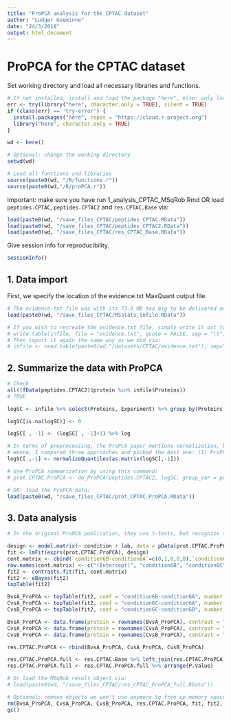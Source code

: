 ```yaml
---
title: "ProPCA analysis for the CPTAC dataset"
author: "Ludger Goeminne"
date: "24/3/2018"
output: html_document
---
```


# ProPCA for the CPTAC dataset

Set working directory and load all necessary libraries and functions.

```r
# If not installed, install and load the package "here", else: only load the package.
err <- try(library("here", character.only = TRUE), silent = TRUE)
if (class(err) == 'try-error') {
  install.packages("here", repos = "https://cloud.r-project.org")
  library("here", character.only = TRUE)
}

wd <- here()

# Optional: change the working directory
setwd(wd)

# Load all functions and libraries
source(paste0(wd, "/R/functions.r"))
source(paste0(wd,"/R/proPCA.r"))
```

Important: make sure you have run 1_analysis_CPTAC_MSqRob.Rmd OR load `peptides.CPTAC`, `peptides.CPTAC2` and `res.CPTAC.Base` via:

```r
load(paste0(wd, "/save_files_CPTAC/peptides_CPTAC.RData"))
load(paste0(wd, "/save_files_CPTAC/peptides_CPTAC2.RData"))
load(paste0(wd, "/save_files_CPTAC/res_CPTAC_Base.RData"))
```

Give session info for reproducibility.

```r
sessionInfo()
```

## 1. Data import

First, we specify the location of the evidence.txt MaxQuant output file.

```r
# The evidence.txt file was with its 73.9 MB too big to be delivered on a GitHub server. However, you can load it in via the following .RData file:
load(paste0(wd, "/save_files_CPTAC/MSstats_infile.RData"))

# If you wish to recreate the evidence.txt file, simply write it out to a tab-delimited file again via:
# write.table(infile, file = "evidence.txt", quote = FALSE, sep = "\t", na = "", row.names = FALSE, col.names = TRUE)
# Then import it again the same way as we did via:
# infile <- read.table(paste0(wd,"/datasets/CPTAC/evidence.txt"), sep="\t", header=TRUE)
```

## 2. Summarize the data with ProPCA

```r
# Check
all((fData(peptides.CPTAC2)$protein %in% infile$Proteins))
# TRUE

logSC <- infile %>% select(Proteins, Experiment) %>% group_by(Proteins, Experiment) %>% summarise(SC = n())%>% ungroup() %>% spread(Experiment, SC)

logSC[is.na(logSC)] <- 0

logSC[ , -1] <- (logSC[ , -1]+1) %>% log

# In terms of preprocessing, the ProPCA paper mentions normalization, but doesn't do normalization in the end. The goal of our publication is not to compare normalization approaches.
# Hence, I compared three approaches and picked the best one: (1) ProPCA without normalization, (2) ProPCA with quantile normalization on the peptides intensities (peptides.CPTAC2), but not on logSC, and (3) ProPCA with quantile normalization on the peptides intensities and on the logSC. Option (3) had the best overall performance in terms of ROC. Hence, I normalized both the intensities (by using the quantile normalized peptides.CPTAC2 object) and the counts for ProPCA.
logSC[ ,-1] <- normalizeQuantiles(as.matrix(logSC[,-1]))

# Use ProPCA summarization by using this command:
# prot.CPTAC.ProPCA <- do_ProPCA(peptides.CPTAC2, logSC, group_var = protein, keep_fData_cols = c("gene.name","protein.name")) # lasts about 13 mins. on our system

# OR: load the ProPCA data:
load(paste0(wd, "/save_files_CPTAC/prot_CPTAC_ProPCA.RData"))
```

## 3. Data analysis

```r

# In the original ProPCA publication, they use t-tests, but recognize that t-tests are not always the most appropriate way to analyze the data. In the CPTAC dataset, one should correct for lab-effects. As the ProPCA paper doesn't really recommend a certain method, we will use limma to analyse the data. Limma basically uses a linear regression model and shrinks the variances towards a common variance over all the proteins. This is much more powerful than ordinary t-tests (see e.g. Kammers et al. 2015, Detecting significant changes in protein abundance, EuPA Open Proteomics, https://www.sciencedirect.com/science/article/pii/S2212968515000069).

design <- model.matrix(~ condition + lab, data = pData(prot.CPTAC.ProPCA))
fit <- lmFit(exprs(prot.CPTAC.ProPCA), design)
cont.matrix <- cbind(`condition6B-condition6A`=c(0,1,0,0,0),`condition6C-condition6A`=c(0,0,1,0,0), `condition6C-condition6B` = c(0,-1,1,0,0))
row.names(cont.matrix) <- c("(Intercept)", "condition6B", "condition6C", "labLTQ-OrbitrapO_65", "labLTQ-OrbitrapW_56")
fit2 <- contrasts.fit(fit, cont.matrix)
fit2 <- eBayes(fit2)
topTable(fit2)

BvsA_ProPCA <- topTable(fit2, coef = "condition6B-condition6A", number = Inf)
CvsA_ProPCA <- topTable(fit2, coef = "condition6C-condition6A", number = Inf)
CvsB_ProPCA <- topTable(fit2, coef = "condition6C-condition6B", number = Inf)

BvsA_ProPCA <- data.frame(protein = rownames(BvsA_ProPCA), contrast = "condition6B-condition6A", BvsA_ProPCA)
CvsA_ProPCA <- data.frame(protein = rownames(CvsA_ProPCA), contrast = "condition6C-condition6A", CvsA_ProPCA)
CvsB_ProPCA <- data.frame(protein = rownames(CvsB_ProPCA), contrast = "condition6C-condition6B", CvsB_ProPCA)

res.CPTAC.ProPCA <- rbind(BvsA_ProPCA, CvsA_ProPCA, CvsB_ProPCA)

res.CPTAC.ProPCA.full <- res.CPTAC.Base %>% left_join(res.CPTAC.ProPCA)
res.CPTAC.ProPCA.full <- res.CPTAC.ProPCA.full %>% arrange(P.Value)

# Or load the MSqRob result object via:
# load(paste0(wd, "/save_files_CPTAC/res_CPTAC_ProPCA_full.RData"))

# Optional: remove objects we won't use anymore to free up memory space
rm(BvsA_ProPCA, CvsA_ProPCA, CvsB_ProPCA, res.CPTAC.ProPCA, fit, fit2, design, cont.matrix)
gc()
```



